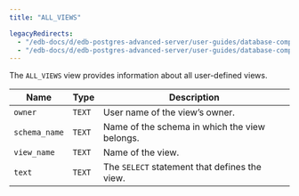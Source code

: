 ```yaml
---
title: "ALL_VIEWS"

legacyRedirects:
  - "/edb-docs/d/edb-postgres-advanced-server/user-guides/database-compatibility-for-oracle-developers-catalog-views-guide/13/all_views.html"
  - "/edb-docs/d/edb-postgres-advanced-server/user-guides/database-compatibility-for-oracle-developers-catalog-views-guide/latest/all_views.html"
---
```


<div id="all_views" class="registered_link"></div>

The `ALL_VIEWS` view provides information about all user-defined views.

| Name          | Type   | Description                                   |
| ------------- | ------ | --------------------------------------------- |
| `owner`       | `TEXT` | User name of the view’s owner.                |
| `schema_name` | `TEXT` | Name of the schema in which the view belongs. |
| `view_name`   | `TEXT` | Name of the view.                             |
| `text`        | `TEXT` | The `SELECT` statement that defines the view. |
